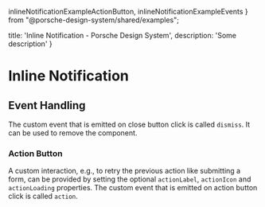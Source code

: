   inlineNotificationExampleActionButton,
  inlineNotificationExampleEvents
} from "@porsche-design-system/shared/examples";

  title: 'Inline Notification - Porsche Design System',
  description: 'Some description'
}

# Inline Notification <ComponentStatus tagName="p-inline-notification"></ComponentStatus>

<TableOfContents headings={[]} />

## Event Handling

The custom event that is emitted on close button click is called `dismiss`.
It can be used to remove the component.

<ComponentExample codeSample={inlineNotificationExampleEvents} />

### Action Button

A custom interaction, e.g., to retry the previous action like submitting a form, can be provided by setting the optional
`actionLabel`, `actionIcon` and `actionLoading` properties.
The custom event that is emitted on action button click is called `action`.

<ComponentExample codeSample={inlineNotificationExampleActionButton} />


